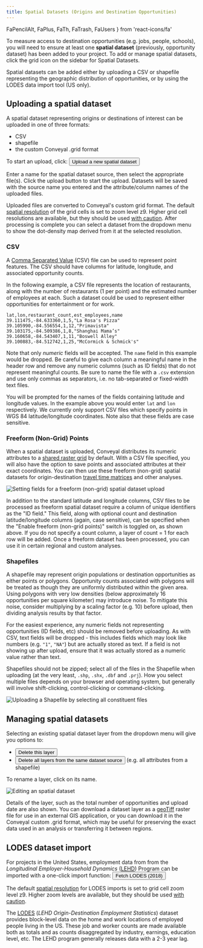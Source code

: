 ```yaml
---
title: Spatial Datasets (Origins and Destination Opportunities)
---
```


  FaPencilAlt,
  FaPlus,
  FaTh,
  FaTrash,
  FaUsers
} from 'react-icons/fa'


To measure access to destination opportunities (e.g. jobs, people, schools), you will need to ensure at least one **spatial dataset** (previously, opportunity dataset) has been added to your project. To add or manage spatial datasets, click the grid icon on the sidebar for <FaTh /> Spatial Datasets.

Spatial datasets can be added either by uploading a CSV or shapefile representing the geographic distribution of opportunities, or by using the LODES data import tool (US only).

## Uploading a spatial dataset

A spatial dataset representing origins or destinations of interest can be uploaded in one of three formats:

- CSV
- shapefile
- the custom Conveyal .grid format

To start an upload, click: <Button variantColor='green'><FaPlus /> Upload a new spatial dataset</Button>

Enter a name for the spatial dataset source, then select the appropriate file(s). Click the upload button to start the upload. Datasets will be saved with the source name you entered and the attribute/column names of the uploaded files.

Uploaded files are converted to Conveyal's custom grid format. The default [spatial resolution](/analysis/methodology#spatial-resolution) of the grid cells is set to zoom level z9. Higher grid cell resolutions are available, but they should be used [with caution](/analysis/methodology#zoom-levels). After processing is complete you can select a dataset from the dropdown menu to show the dot-density map derived from it at the selected resolution.

### CSV

A [Comma Separated Value](https://en.wikipedia.org/wiki/Comma-separated_values) (CSV) file can be used to represent point features. The CSV should have columns for latitude, longitude, and associated opportunity counts.

In the following example, a CSV file represents the location of restaurants, along with the number of restaurants (1 per point) and the estimated number of employees at each. Such a dataset could be used to represent either opportunities for entertainment or for work.

```csv
lat,lon,restaurant_count,est_employees,name
39.111475,-84.633360,1,5,"La Rosa's Pizza"
39.105990,-84.556554,1,12,"Primavista"
39.103175,-84.509386,1,8,"Shanghai Mama’s"
39.160658,-84.543407,1,11,"Boswell Alley"
39.100883,-84.512742,1,25,"McCormick & Schmick's"
```

Note that only _numeric_ fields will be accepted. The `name` field in this example would be dropped. Be careful to give each column a meaningful name in the header row and remove any numeric columns (such as ID fields) that do not represent meaningful counts. Be sure to name the file with a `.csv` extension and use only commas as separators, i.e. no tab-separated or fixed-width text files.

You will be prompted for the names of the fields containing latitude and longitude values. In the example above you would enter `lat` and `lon` respectively. We currently only support CSV files which specify points in WGS 84 latitude/longitude coordinates. Note also that these fields are case sensitive.

### Freeform (Non-Grid) Points

When a spatial dataset is uploaded, Conveyal distributes its numeric attributes to a [shared raster grid](/analysis/methodology#spatial-resolution) by default. With a CSV file specified, you will also have the option to save points and associated attributes at their exact coordinates. You can then use these freeform (non-grid) spatial datasets for origin-destination [travel time matrices](/guides/compute-freeform#travel-time-matrix) and other analyses.

<Image
  src='/img/upload-freeform.png'
  alt='Setting fields for a freeform (non-grid) spatial dataset upload'
/>

In addition to the standard latitude and longitude columns, CSV files to be processed as freeform spatial dataset require a column of unique identifiers as the "ID field." This field, along with optional count and destination latitude/longitude columns (again, case sensitive), can be specified when the "Enable freeform (non-grid points)" switch is toggled on, as shown above. If you do not specify a count column, a layer of count = 1 for each row will be added. Once a freeform dataset has been processed, you can use it in certain regional and custom analyses.

### Shapefiles

A shapefile may represent origin populations or destination opportunities as either points or polygons. Opportunity counts associated with polygons will be treated as though they are uniformly distributed within the given area. Using polygons with very low densities (below approximately 16 opportunities per square kilometer) may introduce noise. To mitigate this noise, consider multiplying by a scaling factor (e.g. 10) before upload, then dividing analysis results by that factor.

For the easiest experience, any numeric fields not representing opportunities (ID fields, etc) should be removed before uploading. As with CSV, text fields will be dropped - this includes fields which may look like numbers (e.g. `"1"`, `"NA"`) but are actually stored as text. If a field is not showing up after upload, ensure that it was actually stored as a numeric value rather than text.

Shapefiles should not be zipped; select all of the files in the Shapefile when uploading (at the very least, `.shp`, `.shx`, `.dbf` and `.prj`). How you select multiple files depends on your browser and operating system, but generally will involve shift-clicking, control-clicking or command-clicking.

<Image
  src='/img/upload-shapefile.png'
  alt='Uploading a Shapefile by selecting all constituent files'
/>

## Managing spatial datasets

Selecting an existing spatial dataset layer from the dropdown menu will give you options to:

* <Button variantColor='red' variant='outline'><FaTrash /> Delete this layer</Button>
* <Button variantColor='red' variant='outline'><FaTrash /> Delete all layers from the same dataset source</Button> (e.g. all attributes from a shapefile)

To rename a layer, click on its name.

<Image
  src='/img/opportunity-dataset-detail.png'
  alt='Editing an spatial dataset'
/>

Details of the layer, such as the total number of opportunities and upload date are also shown. You can download a dataset layer as a [geoTiff](https://en.wikipedia.org/wiki/GeoTIFF) raster file for use in an external GIS application, or you can download it in the Conveyal custom .grid format, which may be useful for preserving the exact data used in an analysis or transferring it between regions.

## LODES dataset import

For projects in the United States, employment data from from the _Longitudinal Employer-Household Dynamics_ ([LEHD](https://lehd.ces.census.gov/)) Program can be imported with a one-click import function: <Button variantColor='cyan'><FaUsers /> Fetch LODES (2018)</Button>

The default [spatial resolution](/analysis/methodology#spatial-resolution) for LODES imports is set to grid cell zoom level z9. Higher zoom levels are available, but they should be used [with caution](/analysis/methodology#zoom-levels).

The [LODES](https://lehd.ces.census.gov/data/#lodes) (_LEHD Origin-Destination Employment Statistics_) dataset provides block-level data on the home and work locations of employed people living in the US. These job and worker counts are made available both as totals and as counts disaggregated by industry, earnings, education level, etc. The LEHD program generally releases data with a 2-3 year lag.

